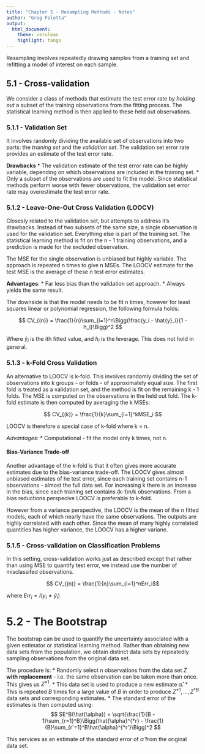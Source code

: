 ```yaml
---
title: "Chapter 5 - Resampling Methods - Notes"
author: "Greg Foletta"
output:
  html_document:
    theme: cerulean
    highlight: tango
---
```



Resampling involves repeatedly drawing samples from a training set and refitting a model of interest on each sample.

## 5.1 - Cross-validation

We consider a class of methods that estimate the test error rate by *holding out* a subset of the training observations from the fitting process. The statistical learning method is then applied to these held out observations.

### 5.1.1 - Validation Set

It involves randomly dividing the available set of observations into two parts: the *training set* and the *validation set*. The validation set error rate provides an estimate of the test error rate.

**Drawbacks**
* The validation estimate of the test error rate can be highly variable, depending on which observations are included in the training set.
* Only a subset of the observations are used to fit the model. Since statistical methods perform worse with fewer observations, the validation set error rate may overestimate the test error rate.

### 5.1.2 - Leave-One-Out Cross Validation (LOOCV)

Closesly related to the validation set, but attempts to address it's drawbacks. Instead of two subsets of the same size, a single observation is used for the validation set. Everything else is part of the training set. The statistical learning method is fit on the n - 1 training observations, and a prediction is made for the excluded observation.

The MSE for the single observation is unbiased but highly variable. The approach is repeated n times to give n MSEs. The LOOCV estimate for the test MSE is the average of these n test error estimates.

**Advantages**:
* Far less bias than the validation set approach.
* Always yields the same result.

The downside is that the model needs to be fit n times, however for least squares linear or polynomial regression, the following formula holds:

$$ CV_{(n)} = \frac{1}{n}\sum_{i=1}^n\Bigg(\frac{y_i - \hat{y}_i}{1 - h_i}\Bigg)^2 $$

Where $\hat{y}_i$ is the ith fitted value, and $h_i$ is the leverage. This does not hold in general.

### 5.1.3 - k-Fold Cross Validation

An alternative to LOOCV is k-fold. This involves randomly dividing the set of observations into k groups - or folds - of approximately equal size. The first fold is treated as a validation set, and the method is fit on the remaining k - 1 folds. The MSE is computed on the observations in the held out fold. The k-fold estimate is then computed by averaging the k MSEs:

$$ CV_{(k)} = \frac{1}{k}\sum_{i=1}^kMSE_i $$

LOOCV is therefore a special case of k-fold where k = n.

*Advantages:*
* Computational - fit the model only k times, not n.

#### Bias-Variance Trade-off

Another advantage of the k-fold is that it often gives more accurate estimates due to the bias-variance trade-off. The LOOCV gives almost unbiased estimates of he test error, since each training set contains n-1 observations - almost the full data set. For increasing k there is an increase in the bias, since each training set contains (k-1)n/k observations. From a bias reductions perspecive LOOCV is preferable to k-fold.

However from a variance perspective, the LOOCV is the mean of the n fitted models, each of which nearly have the same observations. The outputs are highly correlated with each other. Since the mean of many highly correlated quantities has higher variance, the LOOCV has a higher variane.

### 5.1.5 - Cross-validation on Classification Problems

In this setting, cross-validation works just as described except that rather than using MSE to quantify test error, we instead use the number of misclassifed observations.

$$ CV_{(n)} = \frac{1}{n}\sum_{i=1}^nErr_i$$

where $Err_i = I(y_i \neq \hat{y}_i)$

# 5.2 - The Bootstrap

The bootstrap can be used to quantify the uncertainty associated with a given estimator or statistical learning method. Rather than obtaining new data sets from the population, we obtain distinct data sets by repeatedly sampling observations from the original data set.

The procedure is:
* Randomly select n observations from the data set $Z$ **with replacement** - i.e. the same observation can be taken more than once. This gives us $Z^{*1}$.
* This data set is used to produce a new estimate $\hat{\alpha}$.
* This is repeated $B$ times for a large value of $B$ in order to produce $Z^{*1},\ldots,Z^{*B}$ data sets and corresponding estimates.
* The standard error of the estimates is then computed using:
  $$ SE^B(\hat{\alpha}) = \sqrt{\frac{1}{B - 1}\sum_{r=1}^B}\Bigg(\hat{\alpha}^{*r} - \frac{1}{B}\sum_{r'=1}^B\hat{\alpha}^{*r'}\Bigg)^2 $$

This services as an estimate of the standard error of $\hat{\alpha}$ from the original data set.
